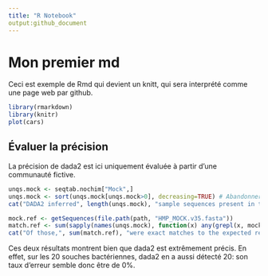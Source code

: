 ```yaml
---
title: "R Notebook"
output:github_document
---
```


# Mon premier md
Ceci est exemple de Rmd qui devient un knitt, qui sera interprété comme une page web par github. 

```r
library(rmarkdown)
library(knitr)
plot(cars)
```

## Évaluer la précision
La précision de dada2 est ici uniquement évaluée à partir d'une communauté fictive. 

```r
unqs.mock <- seqtab.nochim["Mock",]
unqs.mock <- sort(unqs.mock[unqs.mock>0], decreasing=TRUE) # Abandonner les ASVs absentes dans la communauté fictive
cat("DADA2 inferred", length(unqs.mock), "sample sequences present in the Mock community.\n")
```

```r
mock.ref <- getSequences(file.path(path, "HMP_MOCK.v35.fasta"))
match.ref <- sum(sapply(names(unqs.mock), function(x) any(grepl(x, mock.ref))))
cat("Of those,", sum(match.ref), "were exact matches to the expected reference sequences.\n")
```
Ces deux résultats montrent bien que dada2 est extrêmement précis. En effet, sur les 20 souches bactériennes, dada2 en a aussi détecté 20: son taux d'erreur semble donc être de 0%.





